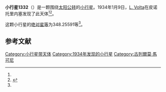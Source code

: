 {{Infobox planet
| bgcolour = #FFFFC0
| name = 1332 Marconia
| symbol = 
| image = 
| caption = 
| discovery = yes
| discovery_ref = 
| discoverer = [[L._Volta|L. Volta]]
| discovery_site = [[皮诺托里内塞|皮诺托里内塞]] 
| discovered = 1934年1月9日
| designations = yes
| mp_name = 
| named_after = 
| alt_names = 1934 AA/ 1930 HQ / 1932 VC / 1935 FR / 1948 SH / 1956 GB / A905 UD / A921 TE / A921 UD / A924 EH
| mp_category = [[主带小行星|主带小行星]]
| orbit_ref = <ref name="a">[http://ssd.jpl.nasa.gov/sbdb.cgi?sstr=1332 1332 Marconia] {{Wayback|url=http://ssd.jpl.nasa.gov/sbdb.cgi?sstr=1332 |date=20201117204544 }}，小行星數據庫瀏覽器（JPL Small-Body Database Browser）－[[美国国家航空航天局|美国国家航空航天局]]喷气推进实验室</ref>
| epoch = 2456400.5 (2013年4月18日更新)
| aphelion = {{convert|3.4526119|AU|km|3|abbr=on|lk=out}}
| perihelion = {{convert|2.6771389|AU|km|3|abbr=on}}
| semimajor = {{convert|3.0648754|AU|km|3|abbr=on}}
| eccentricity = 0.1265097
| period = 1959.82671 [[日|日]]<br />5.37[[儒略年|儒略年]]
| avg_speed = 
| inclination = 2.45413
| asc_node = 13.97363
| mean_anomaly = 
| arg_peri = 348.25591
| satellites = 
| physical_characteristics = yes
| dimensions = 
| mass = 
| density = 
| surface_grav = 
| escape_velocity = 
| sidereal_day = 
| axial_tilt = 
| pole_ecliptic_lat = 
| pole_ecliptic_lon = 
| albedo = 
| temperatures= 
| temp_name1 = 
| mean_temp_1 = 
| max_temp_1 = 
| temp_name2 = 
| max_temp_2 = 
| spectral_type = 
| abs_magnitude = 348.25591
}}

'''小行星1332'''（{{lang-en|1332 Marconia}}）是一颗围绕[[太阳|太阳]][[公转|公转]]的[[小行星|小行星]]。1934年1月9日，[[L._Volta|L. Volta]]在皮诺托里内塞发现了此天体<ref name="a" /><ref>{{cite news|title=小行星列表|url=http://cfa-www.harvard.edu/iau/lists/NumberedMPs.txt|accessdate=2013-07-08|newspaper=哈佛大学|archive-date=2008-05-17|archive-url=https://web.archive.org/web/20080517010638/http://cfa-www.harvard.edu/iau/lists/NumberedMPs.txt|dead-url=no}}</ref>。

这颗小行星的[[绝对星等|绝对星等]]为348.25591等<ref name="a" />。

==参考文献==
{{reflist}}
{{Minor Planet Number|[[小行星1331|小行星1331]]|[[小行星1333|小行星1333]]}}

{{小天体}}

[[Category:小行星带天体|Category:小行星带天体]]
[[Category:1934年发现的小行星|Category:1934年发现的小行星]]
[[Category:古列爾莫·馬可尼|Category:古列爾莫·馬可尼]]

{{asteroid-stub}}